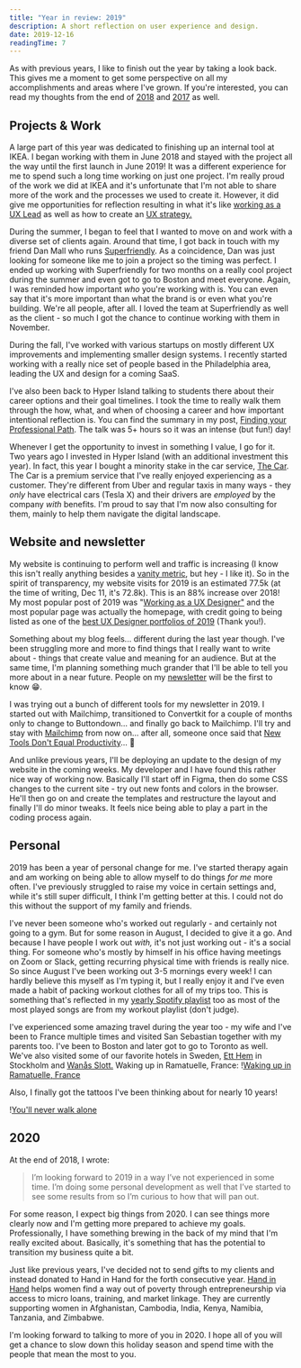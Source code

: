 ```yaml
---
title: "Year in review: 2019"
description: A short reflection on user experience and design.
date: 2019-12-16
readingTime: 7
---
```


As with previous years, I like to finish out the year by taking a look back. This gives me a moment to get some perspective on all my accomplishments and areas where I've grown. If you're interested, you can read my thoughts from the end of <a href="/2018/">2018</a> and <a href="/2017/">2017</a> as well.

## Projects & Work

A large part of this year was dedicated to finishing up an internal tool at IKEA. I began working with them in June 2018 and stayed with the project all the way until the first launch in June 2019! It was a different experience for me to spend such a long time working on just one project. I'm really proud of the work we did at IKEA and it's unfortunate that I'm not able to share more of the work and the processes we used to create it. However, it did give me opportunities for reflection resulting in what it's like <a href="/uxlead/">working as a UX Lead</a> as well as how to create an <a href="/uxstrategy/">UX strategy.</a>

During the summer, I began to feel that I wanted to move on and work with a diverse set of clients again. Around that time, I got back in touch with my friend Dan Mall who runs <a href="https://superfriendlydesign.systems">Superfriendly</a>. As a coincidence, Dan was just looking for someone like me to join a project so the timing was perfect. I ended up working with Superfriendly for two months on a really cool project during the summer and even got to go to Boston and meet everyone. Again, I was reminded how important _who_ you're working with is. You can even say that it's more important than what the brand is or even what you're building. We're all people, after all. I loved the team at Superfriendly as well as the client - so much I got the chance to continue working with them in November.

During the fall, I've worked with various startups on mostly different UX improvements and implementing smaller design systems. I recently started working with a really nice set of people based in the Philadelphia area, leading the UX and design for a coming SaaS.

I've also been back to Hyper Island talking to students there about their career options and their goal timelines. I took the time to really walk them through the how, what, and when of choosing a career and how important intentional reflection is. You can find the summary in my post, <a href="/professional-path/">Finding your Professional Path</a>. The talk was 5+ hours so it was an intense (but fun!) day!

Whenever I get the opportunity to invest in something I value, I go for it. Two years ago I invested in Hyper Island (with an additional investment this year). In fact, this year I bought a minority stake in the car service, <a href="http://www.thecar.se">The Car</a>. The Car is a premium service that I've really enjoyed experiencing as a customer. They're different from Uber and regular taxis in many ways - they _only_ have electrical cars (Tesla X) and their drivers are _employed_ by the company _with_ benefits. I'm proud to say that I'm now also consulting for them, mainly to help them navigate the digital landscape.

## Website and newsletter

My website is continuing to perform well and traffic is increasing (I know this isn't really anything besides a <a href="/vanitymetrics/">vanity metric</a>, but hey - I like it). So in the spirit of transparency, my website visits for 2019 is an estimated 77.5k (at the time of writing, Dec 11, it's 72.8k). This is an 88% increase over 2018! My most popular post of 2019 was "<a href="/uxdesigner/">Working as a UX Designer"</a> and the most popular page was actually the homepage, with credit going to being listed as one of the <a href="https://www.casestudy.club/journal/ux-designer-portfolio">best UX Designer portfolios of 2019</a> (Thank you!).

Something about my blog feels... different during the last year though. I've been struggling more and more to find things that I really want to write about - things that create value and meaning for an audience. But at the same time, I'm planning something much grander that I'll be able to tell you more about in a near future. People on my <a href="/newsletter/">newsletter</a> will be the first to know 😁.

I was trying out a bunch of different tools for my newsletter in 2019. I started out with Mailchimp, transitioned to Convertkit for a couple of months only to change to Buttondown... and finally go back to Mailchimp. I'll try and stay with <a href="http://eepurl.com/bvIKNL">Mailchimp</a> from now on... after all, someone once said that <a href="/newtools/">New Tools Don't Equal Productivity</a>... 🤔

And unlike previous years, I'll be deploying an update to the design of my website in the coming weeks. My developer and I have found this rather nice way of working now. Basically I'll start off in Figma, then do some CSS changes to the current site - try out new fonts and colors in the browser. He'll then go on and create the templates and restructure the layout and finally I'll do minor tweaks. It feels nice being able to play a part in the coding process again.

## Personal

2019 has been a year of personal change for me. I've started therapy again and am working on being able to allow myself to do things _for me_ more often. I've previously struggled to raise my voice in certain settings and, while it's still super difficult, I think I'm getting better at this. I could not do this without the support of my family and friends.

I've never been someone who's worked out regularly - and certainly not going to a gym. But for some reason in August, I decided to give it a go. And because I have people I work out _with,_ it's not just working out - it's a social thing. For someone who's mostly by himself in his office having meetings on Zoom or Slack, getting recurring physical time with friends is really nice. So since August I've been working out 3-5 mornings every week! I can hardly believe this myself as I'm typing it, but I really enjoy it and I've even made a habit of packing workout clothes for all of my trips too. This is something that's reflected in my <a href="https://open.spotify.com/playlist/37i9dQZF1EtgOE7FaEADVT?si=FFH5HojCQG23mMIgGSqQkA">yearly Spotify playlist</a> too as most of the most played songs are from my workout playlist (don't judge).

I've experienced some amazing travel during the year too - my wife and I've been to France multiple times and visited San Sebastian together with my parents too. I've been to Boston and later got to go to Toronto as well. We've also visited some of our favorite hotels in Sweden, <a href="https://www.etthem.se">Ett Hem</a> in Stockholm and <a href="http://www.wanasrh.se">Wanås Slott.</a>
Waking up in Ramatuelle, France:
!<a href="/images/articles/anton-ramatuelle.jpeg">Waking up in Ramatuelle, France</a>

Also, I finally got the tattoos I've been thinking about for nearly 10 years!

!<a href="/images/articles/anton-tattoo.jpeg">You'll never walk alone</a>

## 2020

At the end of 2018, I wrote:

> I’m looking forward to 2019 in a way I’ve not experienced in some time. I’m doing some personal development as well that I’ve started to see some results from so I’m curious to how that will pan out.

For some reason, I expect big things from 2020. I can see things more clearly now and I'm getting more prepared to achieve my goals. Professionally, I have something brewing in the back of my mind that I'm really excited about. Basically, it's something that has the potential to transition my business quite a bit.

Just like previous years, I've decided not to send gifts to my clients and instead donated to Hand in Hand for the forth consecutive year. <a href="https://www.handinhandsweden.se/eng/">Hand in Hand</a> helps women find a way out of poverty through entrepreneurship via access to micro loans, training, and market linkage. They are currently supporting women in Afghanistan, Cambodia, India, Kenya, Namibia, Tanzania, and Zimbabwe.

I'm looking forward to talking to more of you in 2020. I hope all of you will get a chance to slow down this holiday season and spend time with the people that mean the most to you.
